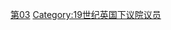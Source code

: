 {{United Kingdom MPs by Parliament header|4}}
[[Category:各届别英国下议院议员|第03]]
[[Category:19世纪英国下议院议员|Category:19世纪英国下议院议员]]